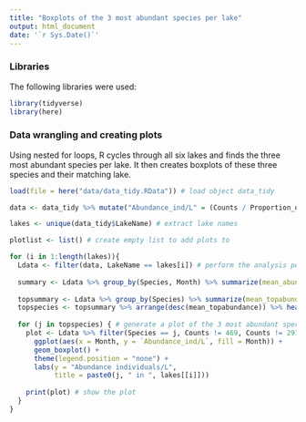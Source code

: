 ```yaml
---
title: "Boxplots of the 3 most abundant species per lake"
output: html_document
date: '`r Sys.Date()`'
---
```


### Libraries

The following libraries were used:

```r
library(tidyverse)
library(here)
```

### Data wrangling and creating plots

Using nested for loops, R cycles through all six lakes and finds the three most abundant species per lake. It then creates boxplots of these three species and their matching lake.

```r
load(file = here("data/data_tidy.RData")) # load object data_tidy

data <- data_tidy %>% mutate("Abundance_ind/L" = (Counts / Proportion_of_sample_counted) / Sampling_volume_net_L) # calculate abundances

lakes <- unique(data_tidy$LakeName) # extract lake names

plotlist <- list() # create empty list to add plots to

for (i in 1:length(lakes)){
  Ldata <- filter(data, LakeName == lakes[i]) # perform the analysis per lake
  
  summary <- Ldata %>% group_by(Species, Month) %>% summarize(mean_abundance = mean(`Abundance_ind/L`, na.rm = TRUE)) # calculate the mean abundance of each species month
  
  topsummary <- Ldata %>% group_by(Species) %>% summarize(mean_topabundance = mean(`Abundance_ind/L`, na.rm = TRUE)) # calculate the mean abundance of each species
  topspecies <- topsummary %>% arrange(desc(mean_topabundance)) %>% head(n = 3) %>% .[[1]] # Find the 3 species with the highest abundances
  
  for (j in topspecies) { # generate a plot of the 3 most abundant species in the lake
    plot <- Ldata %>% filter(Species == j, Counts != 469, Counts != 291) %>% 
      ggplot(aes(x = Month, y = `Abundance_ind/L`, fill = Month)) +
      geom_boxplot() +
      theme(legend.position = "none") +
      labs(y = "Abundance individuals/L",
           title = paste0(j, " in ", lakes[[i]]))
    
    print(plot) # show the plot
  }
}
```